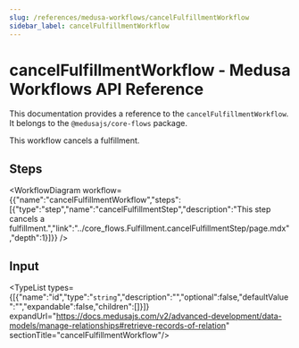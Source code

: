 ```yaml
---
slug: /references/medusa-workflows/cancelFulfillmentWorkflow
sidebar_label: cancelFulfillmentWorkflow
---
```



# cancelFulfillmentWorkflow - Medusa Workflows API Reference

This documentation provides a reference to the `cancelFulfillmentWorkflow`. It belongs to the `@medusajs/core-flows` package.

This workflow cancels a fulfillment.

## Steps

<WorkflowDiagram workflow={{"name":"cancelFulfillmentWorkflow","steps":[{"type":"step","name":"cancelFulfillmentStep","description":"This step cancels a fulfillment.","link":"../core_flows.Fulfillment.cancelFulfillmentStep/page.mdx","depth":1}]}} />

## Input

<TypeList types={[{"name":"id","type":"`string`","description":"","optional":false,"defaultValue":"","expandable":false,"children":[]}]} expandUrl="https://docs.medusajs.com/v2/advanced-development/data-models/manage-relationships#retrieve-records-of-relation" sectionTitle="cancelFulfillmentWorkflow"/>
